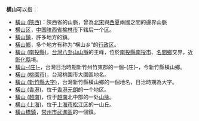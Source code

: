 '''横山'''可以指：

* [[橫山_(陝西)|橫山 (陝西)]]：陝西省的山脈，曾為[[北宋|北宋]]與[[西夏|西夏]]兩國之間的邊界山脈
* [[横山区|横山区]]，[[中国|中国]][[陕西省|陕西省]][[榆林市|榆林市]]下辖后一个[[区|区]]。 
* [[橫山鎮|橫山鎮]]，許多地方的鎮。
* [[橫山鄉|橫山鄉]]，多个地方有称为“横山乡”的[[行政区|行政区]]。
* [[橫山_(南投縣)|橫山 (南投縣)]]，[[台灣|台灣]][[八卦山山脈|八卦山山脈]]的主峰，位於[[南投縣|南投縣]][[南投市|南投市]]、[[名間鄉|名間鄉]]交界，近[[彰化縣|彰化縣]]境。
* [[橫山庄|橫山-{庄}-]]，台灣日治時期新竹州竹東郡的一個-{庄}-，今新竹縣橫山鄉。
* [[橫山_(桃園市)|橫山 (桃園市)]]，台灣桃園市大園區地名。
* [[橫山_(新竹縣大字)|橫山 (新竹縣大字)]]，台灣新竹縣橫山鄉的一個地名，日治時期為大字。
* [[橫山_(香港)|橫山 (香港)]]，位于[[香港|香港]][[元朗|元朗]]的一个地区。 
* [[橫山_(越南)|橫山 (越南)]]，位于[[越南|越南]]北中部的一处[[山脉|山脉]]。
* [[横山_(上海)|横山 (上海)]]，位于[[上海市|上海市]][[松江区|松江区]]的一山丘。
* [[橫山橋鎮|橫山橋鎮]]，[[常州市|常州市]][[武進區|武進區]]的一個鎮。

{{disambig|H|Cat=二字地名消歧義}}